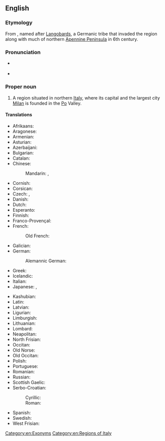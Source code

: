 ==English==
{{wikipedia}}

===Etymology===
From {{etyl|la|en}} {{m|la|Langobardia}}, named after [[Langobard|Langobards]], a Germanic tribe that invaded the region along with much of northern [[Apennine Peninsula]] in 6th century.

===Pronunciation===
* {{a|UK}} {{IPA|/ˈlɒmbədi/|lang=en}}
* {{a|US}} {{IPA|/ˈlɑːmbəɹdi/|lang=en}}

===Proper noun===
{{en-proper noun}}

# A region situated in northern [[Italy]], where its capital and the largest city [[Milan]] is founded in the [[Po]] Valley.

====Translations====
{{trans-top|region in northern Italy}}
* Afrikaans: {{t|af|Lombardye}}
* Aragonese: {{t|an|Lombardía}}
* Armenian: {{t|hy|Լոմբարդիա|sc=Armn}}
* Asturian: {{t|ast|Lumbardia|f}}
* Azerbaijani: {{t|az|Lombardiya}}
* Bulgarian: {{t|bg|Ломба́рдия|f|sc=Cyrl}}
* Catalan: {{t|ca|Llombardia|f}}
* Chinese:
*: Mandarin: {{t|cmn|倫巴第|sc=Hani}}, {{t|cmn|伦巴第|tr=Lúnbādì|sc=Hani}}
* Cornish: {{t|kw|Lombardi}}
* Corsican: {{t|co|Lumbardia|f}}
* Czech: {{t|cs|Lombardie|f}}, {{t|cs|Lombardsko|n}}
* Danish: {{t|da|Lombardiet}}
* Dutch: {{t+|nl|Lombardije|n}}
* Esperanto: {{t|eo|Lombardujo}}
* Finnish: {{t+|fi|Lombardia}}
* Franco-Provençal: {{t|frp|Lombardie|f}}
* French: {{t+|fr|Lombardie|f}}
*: Old French: {{t|fro|Lonbardie}}
* Galician: {{t|gl|Lombardía|f}}
* German: {{t+|de|Lombardei|f}}
*: Alemannic German: {{t|gsw|Lombardei}}
* Greek: {{t|el|Λομβαρδία|f}}
* Icelandic: {{t|is|Langbarðaland|n}}
* Italian: {{t+|it|Lombardia|f}}
* Japanese: {{t|ja|ロンバルディア|tr=Ronbarudia|sc=Jpan}}, {{t|ja|ロンバルディア州|tr=ロンバルディアしゅう, Ronbarudia shū|sc=Jpan}}
{{trans-mid}}
* Kashubian: {{t|csb|Lombardiô}}
* Latin: {{t|la|Langobardia}}
* Latvian: {{t|lv|Lombardija|f}}
* Ligurian: {{t|lij|Lombardïa}}
* Limburgish: {{t|li|Lombardije}}
* Lithuanian: {{t|lt|Lombardija|f}}
* Lombard: {{t|lmo|Lumbardia}}
* Neapolitan: {{t|nap|Lummardìa}}
* North Frisian: {{t|frr|Lombardei}}
* Occitan: {{t|oc|Lombardia|f}}
* Old Norse: {{t|non|Lumbarðaland|n}}
* Old Occitan: {{t|pro|Llompartia}}
* Polish: {{t+|pl|Lombardia|f}}
* Portuguese: {{t|pt|Lombardia|f}}
* Romanian: {{t|ro|Lombardia|f}}
* Russian: {{t+|ru|Ломба́рдия|f}}
* Scottish Gaelic: {{t|gd|Lombardaidh}}
* Serbo-Croatian:
*: Cyrillic: {{t|sh|Ломба̀рдија|f}}
*: Roman: {{t+|sh|Lombàrdija|f}}
* Spanish: {{t|es|Lombardía|f}}
* Swedish: {{t|sv|Lombardiet}}
* West Frisian: {{t|fy|Lombardije}}
{{trans-bottom}}

[[Category:en:Exonyms]]
[[Category:en:Regions of Italy]]